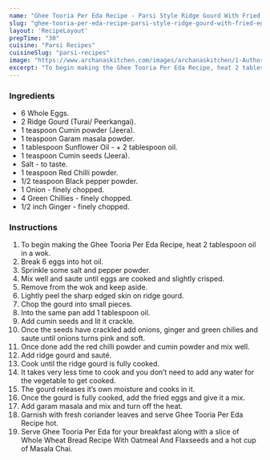 ---
name: "Ghee Tooria Per Eda Recipe - Parsi Style Ridge Gourd With Fried Eggs"
slug: "ghee-tooria-per-eda-recipe-parsi-style-ridge-gourd-with-fried-eggs"
layout: 'RecipeLayout'
prepTime: "30"
cuisine: "Parsi Recipes"
cuisineSlug: "parsi-recipes"
image: "https://www.archanaskitchen.com/images/archanaskitchen/1-Author/jyothir/Ghee_Tooria_Per_Eda_Parsi_Style_Ridge_Gourd_With_Fried_Eggs.jpg"
excerpt: "To begin making the Ghee Tooria Per Eda Recipe, heat 2 tablespoon oil in a wok"
---

### Ingredients

- 6 Whole Eggs.
- 2 Ridge Gourd (Turai/ Peerkangai).
- 1 teaspoon Cumin powder (Jeera).
- 1 teaspoon Garam masala powder.
- 1 tablespoon Sunflower Oil - + 2 tablespoon oil.
- 1 teaspoon Cumin seeds (Jeera).
- Salt - to taste.
- 1 teaspoon Red Chilli powder.
- 1/2 teaspoon Black pepper powder.
- 1 Onion - finely chopped.
- 4 Green Chillies - finely chopped.
- 1/2 inch Ginger - finely chopped.

### Instructions

1. To begin making the Ghee Tooria Per Eda Recipe, heat 2 tablespoon oil in a wok.
1. Break 6 eggs into hot oil.
1. Sprinkle some salt and pepper powder.
1. Mix well and saute until eggs are cooked and slightly crisped.
1. Remove from the wok and keep aside.
1. Lightly peel the sharp edged skin on ridge gourd.
1. Chop the gourd into small pieces.
1. Into the same pan add 1 tablespoon oil.
1. Add cumin seeds and lit it crackle.
1. Once the seeds have crackled add onions, ginger and green chilies and saute until onions turns pink and soft.
1. Once done add the red chilli powder and cumin powder and mix well.
1. Add ridge gourd and sauté.
1. Cook until the ridge gourd is fully cooked.
1. It takes very less time to cook and you don’t need to add any water for the vegetable to get cooked.
1. The gourd releases it’s own moisture and cooks in it.
1. Once the gourd is fully cooked, add the fried eggs and give it a mix.
1. Add garam masala and mix and turn off the heat.
1. Garnish with fresh coriander leaves and serve Ghee Tooria Per Eda Recipe hot.
1. Serve Ghee Tooria Per Eda for your breakfast along with a slice of  Whole Wheat Bread Recipe With Oatmeal And Flaxseeds and a hot cup of Masala Chai.
